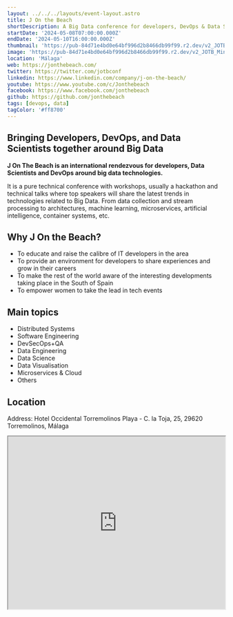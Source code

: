 ```yaml
---
layout: ../../../layouts/event-layout.astro
title: J On the Beach
shortDescription: A Big Data conference for developers, DevOps & Data Scientists On The Beach! May 8-10, 2024 in Torremolinos - Malaga, Spain. If you are into Distributed Systems, Data Engineering, DevSecOps or Data Science, buy your tickets NOW!
startDate: '2024-05-08T07:00:00.000Z'
endDate: '2024-05-10T16:00:00.000Z'
thumbnail: 'https://pub-84d71e4bd0e64bf996d2b8466db99f99.r2.dev/v2_JOTB_Miniatura_Overview_Web.jpg'
image: 'https://pub-84d71e4bd0e64bf996d2b8466db99f99.r2.dev/v2_JOTB_Miniatura_Overview_Web.jpg'
location: 'Málaga'
web: https://jonthebeach.com/
twitter: https://twitter.com/jotbconf
linkedin: https://www.linkedin.com/company/j-on-the-beach/
youtube: https://www.youtube.com/c/Jonthebeach
facebook: https://www.facebook.com/jonthebeach
github: https://github.com/jonthebeach
tags: [devops, data]
tagColor: '#ff8700'
---
```


## Bringing Developers, DevOps, and Data Scientists together around Big Data

**J On The Beach is an international rendezvous for developers, Data Scientists and DevOps around big data technologies.**

It is a pure technical conference with workshops, usually a hackathon and technical talks where top speakers will share the latest trends in technologies related to Big Data. From data collection and stream processing to architectures, machine learning, microservices, artificial intelligence, container systems, etc.

## Why J On the Beach?

- To educate and raise the calibre of IT developers in the area
- To provide an environment for developers to share experiences and grow in their careers
- To make the rest of the world aware of the interesting developments taking place in the South of Spain
- To empower women to take the lead in tech events

## Main topics

- Distributed Systems
- Software Engineering
- DevSecOps+QA
- Data Engineering
- Data Science
- Data Visualisation
- Microservices & Cloud
- Others

## Location

Address: Hotel Occidental Torremolinos Playa - C. la Toja, 25, 29620 Torremolinos, Málaga

<iframe
  style="width: 100%; height: 400px;"
  height="400"
  allowfullscreen=""
  loading="lazy"
  referrerpolicy="no-referrer-when-downgrade"
  src="https://www.google.com/maps/embed?pb=!1m18!1m12!1m3!1d3201.3535032571863!2d-4.483823623349148!3d36.641945476603084!2m3!1f0!2f0!3f0!3m2!1i1024!2i768!4f13.1!3m3!1m2!1s0xd72fbb7942c2feb%3A0xe89aac4c95c15c6f!2sOccidental%20Torremolinos%20Playa!5e0!3m2!1sen!2ses!4v1704010909668!5m2!1sen!2ses"
  aria-label="Hotel Occidental Torremolinos Playa - C. la Toja, 25, 29620 Torremolinos, Málaga"
></iframe>
